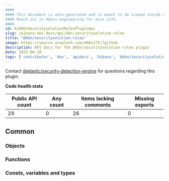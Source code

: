 ```yaml
---
####
#### This document is auto-generated and is meant to be viewed inside our experimental, new docs system.
#### Reach out in #docs-engineering for more info.
####
id: kibKbnSecuritysolutionRulesPluginApi
slug: /kibana-dev-docs/api/kbn-securitysolution-rules
title: "@kbn/securitysolution-rules"
image: https://source.unsplash.com/400x175/?github
description: API docs for the @kbn/securitysolution-rules plugin
date: 2025-06-18
tags: ['contributor', 'dev', 'apidocs', 'kibana', '@kbn/securitysolution-rules']
---
```




Contact [@elastic/security-detection-engine](https://github.com/orgs/elastic/teams/security-detection-engine) for questions regarding this plugin.

**Code health stats**

| Public API count  | Any count | Items lacking comments | Missing exports |
|-------------------|-----------|------------------------|-----------------|
| 29 | 0 | 26 | 0 |

## Common

### Objects
<DocDefinitionList data={kbnSecuritysolutionRulesObj.common.objects}/>

### Functions
<DocDefinitionList data={kbnSecuritysolutionRulesObj.common.functions}/>

### Consts, variables and types
<DocDefinitionList data={kbnSecuritysolutionRulesObj.common.misc}/>

